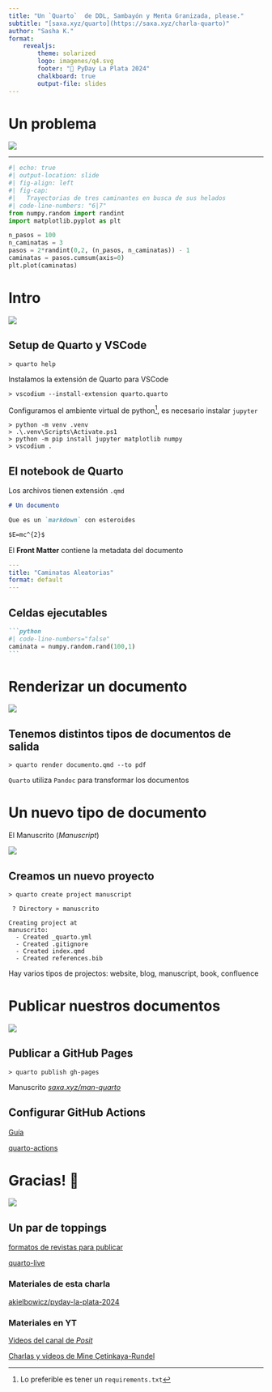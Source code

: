 ```yaml
---
title: "Un `Quarto`  de DDL, Sambayón y Menta Granizada, please."
subtitle: "[saxa.xyz/quarto](https://saxa.xyz/charla-quarto)"
author: "Sasha K."
format: 
    revealjs:
        theme: solarized 
        logo: imagenes/q4.svg
        footer: "🐍 PyDay La Plata 2024"
        chalkboard: true
        output-file: slides
---
```



# Un problema

![](./imagenes/q0.svg){fig-align="left"}

---

```python
#| echo: true
#| output-location: slide
#| fig-align: left
#| fig-cap: 
#|   Trayectorias de tres caminantes en busca de sus helados
#| code-line-numbers: "6|7"
from numpy.random import randint
import matplotlib.pyplot as plt

n_pasos = 100
n_caminatas = 3
pasos = 2*randint(0,2, (n_pasos, n_caminatas)) - 1
caminatas = pasos.cumsum(axis=0)
plt.plot(caminatas)
```

# Intro

![](./imagenes/q1.svg){fig-align="center"}

## Setup de Quarto y VSCode

```.shell
> quarto help
```

::: {.fragment}
Instalamos la extensión de Quarto para VSCode

```.shell
> vscodium --install-extension quarto.quarto
```
:::

::: {.fragment}
Configuramos el ambiente virtual de python[^requirements], es necesario instalar `jupyter`

```.shell
> python -m venv .venv 
> .\.venv\Scripts\Activate.ps1 
> python -m pip install jupyter matplotlib numpy 
> vscodium . 
```
:::

[^requirements]: Lo preferible es tener un `requirements.txt`

## El notebook de Quarto 

:::{.fragment}
Los archivos tienen extensión `.qmd`

```markdown
# Un documento

Que es un `markdown` con esteroides 

$E=mc^{2}$
```
:::

:::{.fragment}

El **Front Matter** contiene la metadata del documento

```.yaml
---
title: "Caminatas Aleatorias"
format: default
---
```
:::

## Celdas ejecutables

```` markdown
```python
#| code-line-numbers="false"
caminata = numpy.random.rand(100,1)
```
````

# Renderizar un documento

![](./imagenes/q2.svg){fig-align="center"}

## Tenemos distintos tipos de documentos de salida

```.shell
> quarto render documento.qmd --to pdf
```

::: {.callout-note .fragment}
`Quarto` utiliza `Pandoc` para transformar los documentos 
:::

## 

# Un nuevo tipo de documento 

:::{.fragment}
El Manuscrito (*Manuscript*)
:::

![](./imagenes/q3.svg){fig-align="center"}

## Creamos un nuevo proyecto

```.shell
> quarto create project manuscript
```
```.shell
 ? Directory » manuscrito
``` 
```.shell
Creating project at 
manuscrito:
  - Created _quarto.yml
  - Created .gitignore
  - Created index.qmd
  - Created references.bib
```

::: {.callout-tip .fragment}
Hay varios tipos de projectos: website, blog, manuscript, book, confluence
:::

# Publicar nuestros documentos

![](./imagenes/q4.svg){fig-align="right"}

## Publicar a GitHub Pages

```.shell
> quarto publish gh-pages
```

::: {.fragment}
Manuscrito [*saxa.xyz/man-quarto*](https://ak.saxa.xyz/pyday-la-plata-2024/)
:::

## Configurar GitHub Actions

[Guía](https://quarto.org/docs/manuscripts/publishing.html#authorize-github-actions)

[quarto-actions](https://github.com/quarto-dev/quarto-actions)

# Gracias! 🍧

[![](imagenes/quarto.png)](https://quarto.org/)

## Un par de toppings

[formatos de revistas para publicar](https://quarto.org/docs/extensions/listing-journals.html)

[quarto-live](https://r-wasm.github.io/quarto-live/)

### Materiales de esta charla

[akielbowicz/pyday-la-plata-2024](https://github.com/akielbowicz/pyday-la-plata-2024)

### Materiales en YT <i class="fa fa-youtube-play"></i>

[Videos del canal de *Posit*](https://www.youtube.com/playlist?list=PL9HYL-VRX0oQI8fVioFxMTBrViFnRX_Df)

[Charlas y videos de Mine Çetinkaya-Rundel](https://www.youtube.com/results?search_query=quarto+mine+rundel)

